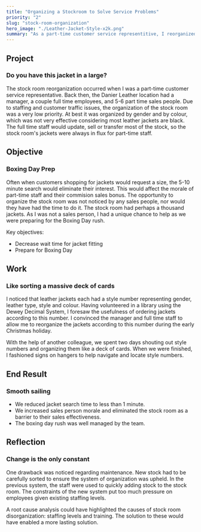 ```yaml
---
title: "Organizing a Stockroom to Solve Service Problems"
priority: "2"
slug: "stock-room-organization"
hero_image: "./Leather-Jacket-Style-x2k.png"
summary: "As a part-time customer service representitive, I reorganized the stock room like a library. This solution decreased the time required to locate stock from 5-10 minutes to less than a minute, improving the sales experience."
---
```






## Project
### Do you have this jacket in a large?
<SectionSummary
    summary="At Danier leather, the stock room's organization was ineffectively organized by gender and colour. The location of jackets were always moving for part-time staff."
 />
The stock room reorganization occurred when I was a part-time customer service representative. Back then, the Danier Leather location had a manager, a couple full time employees, and 5-6 part time sales people. Due to staffing and customer traffic issues, the organization of the stock room was a very low priority. At best it was organized by gender and by colour, which was not very effective considering most leather jackets are black. The full time staff would update, sell or transfer most of the stock, so the stock room's jackets were always in flux for part-time staff.

## Objective
### Boxing Day Prep
<SectionSummary
    summary="The goal was to decrease the 5-10 minute wait time for jacket fitting and prepare for the boxing day rush."
 />
Often when customers shopping for jackets would request a size, the 5-10 minute search would eliminate their interest. This would affect the morale of part-time staff and their commision sales bonus. 
The opportunity to organize the stock room was not noticed by any sales people, nor would they have had the time to do it. The stock room had perhaps a thousand jackets. As I was not a sales person, I had a unique chance to help as we were preparing for the Boxing Day rush.

Key objectives: 
- Decrease wait time for jacket fitting
- Prepare for Boxing Day

## Work
### Like sorting a massive deck of cards
<SectionSummary
    summary="We received permission to organized jackets by style number. We created signs to help staff navigate the system"
 />
I noticed that leather jackets each had a style number representing gender, leather type, style and colour. Having volunteered in a library using the Dewey Decimal System, I foresaw the usefulness of ordering jackets according to this number. I convinced the manager and full time staff to allow me to reorganize the jackets according to this number during the early Christmas holiday.

With the help of another colleague, we spent two days shouting out style numbers and organizing them like a deck of cards. When we were finished, I fashioned signs on hangers to help navigate and locate style numbers.

## End Result
### Smooth sailing
<SectionSummary
    summary="Quick jacket retrieval improved sales & morale."
 />
- We reduced jacket search time to less than 1 minute.
- We increased sales person morale and eliminated the stock room as a barrier to their sales effectiveness.
- The boxing day rush was well managed by the team.

## Reflection
### Change is the only constant
<SectionSummary
    summary="Maintenance became an issue with new system. A root cause analysis could have created a more lasting solution."
 />
One drawback was noticed regarding maintenance. New stock had to be carefully sorted to ensure the system of organization was upheld. In the previous system, the staff were used to quickly adding stock to the stock room. The constraints of the new system put too much pressure on employees given existing staffing levels.

A root cause analysis could have highlighted the causes of stock room disorganization: staffing levels and training. The solution to these would have enabled a more lasting solution.



